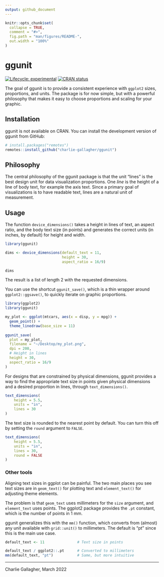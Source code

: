 ```yaml
---
output: github_document
---
```


<!-- README.md is generated from README.Rmd. Please edit that file -->

```r
knitr::opts_chunk$set(
  collapse = TRUE,
  comment = "#>",
  fig.path = "man/figures/README-",
  out.width = "100%"
)
```

# ggunit

<!-- badges: start -->
[![Lifecycle: experimental](https://img.shields.io/badge/lifecycle-experimental-orange.svg)](https://lifecycle.r-lib.org/articles/stages.html#experimental)
[![CRAN status](https://www.r-pkg.org/badges/version/ggunit)](https://CRAN.R-project.org/package=ggunit)
<!-- badges: end -->

The goal of ggunit is to provide a consistent experience with `ggplot2` sizes,
proportions, and units. The package is for now simple, but with a 
powerful philosophy that makes it easy to choose proportions and scaling for 
your graphic. 

## Installation

ggunit is not available on CRAN. You can install the development version of ggunit from GitHub:

``` r
# install.packages("remotes")
remotes::install_github("charlie-gallagher/ggunit")
```

## Philosophy
The central philosophy of the ggunit package is that the unit "lines" is the
best design unit for data visualization proportions. One _line_ is the
height of a line of body text, for example the axis text. Since a primary goal
of visualizations is to have readable text, lines are a natural unit of
measurement. 

## Usage
The function `device_dimensions()` takes a height in lines of text, an aspect
ratio, and the body text size (in points) and generates the correct units (in
inches, by default) for height and width. 

```r
library(ggunit)

dims <- device_dimensions(default_text = 11, 
                          height = 30, 
                          aspect_ratio = 16/9)

dims
```

The result is a list of length 2 with the requested dimensions. 

You can use the shortcut `ggunit_save()`, which is a thin wrapper around
`ggplot2::ggsave()`, to quickly iterate on graphic proportions. 

```r
library(ggplot2)
library(ggunit)

my_plot <- ggplot(mtcars, aes(x = disp, y = mpg)) + 
  geom_point() + 
  theme_linedraw(base_size = 11)
  
ggunit_save(
  plot = my_plot,
  filename = "~/Desktop/my_plot.png",
  dpi = 200,
  # Height in lines
  height = 30,
  aspect_ratio = 16/9
)
```


For designs that are constrained by physical dimensions, ggunit provides a way
to find the appropriate text size in points given physical dimensions and a 
desired proportion in lines, through `text_dimensions()`.

```r
text_dimensions(
    height = 5.5,
    units = "in",
    lines = 30
)
```

The text size is rounded to the nearest point by default. You can turn this off
by setting the `round` argument to `FALSE`. 

```r
text_dimensions(
    height = 5.5,
    units = "in",
    lines = 30,
    round = FALSE
)
```



### Other tools
Aligning text sizes in ggplot can be painful. The two main places you see text
sizes are in `geom_text()` for plotting text and `element_text()` for adjusting
theme elements. 

The problem is that `geom_text` uses millimeters for the `size` argument, and 
`element_text` uses points. The ggplot2 package provides the `.pt` constant, 
which is the number of points in 1 mm. 

ggunit generalizes this with the `mm()` function, which converts from (almost)
any unit available with `grid::unit()` to millimeters. The default is "pt" since
this is the main use case.

```r
default_text <- 11               # Text size in points

default_text / ggplot2::.pt      # Converted to millimeters
mm(default_text, "pt")           # Same, but more intuitive
```



---

Charlie Gallagher, March 2022
